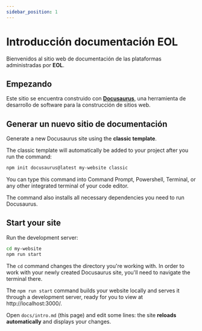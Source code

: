 ```yaml
---
sidebar_position: 1
---
```


# Introducción documentación EOL

Bienvenidos al sitio web de documentación de las plataformas administradas por **EOL**.

## Empezando

Este sitio se encuentra construido con **[Docusaurus](https://docusaurus.new)**, una herramienta de desarrollo de software para la construcción de sitios web.


<!-- ### What you'll need

- [Node.js](https://nodejs.org/en/download/) version 14 or above:
  - When installing Node.js, you are recommended to check all checkboxes related to dependencies. -->

## Generar un nuevo sitio de documentación

Generate a new Docusaurus site using the **classic template**.

The classic template will automatically be added to your project after you run the command:

```bash
npm init docusaurus@latest my-website classic
```

You can type this command into Command Prompt, Powershell, Terminal, or any other integrated terminal of your code editor.

The command also installs all necessary dependencies you need to run Docusaurus.

## Start your site

Run the development server:

```bash
cd my-website
npm run start
```

The `cd` command changes the directory you're working with. In order to work with your newly created Docusaurus site, you'll need to navigate the terminal there.

The `npm run start` command builds your website locally and serves it through a development server, ready for you to view at http://localhost:3000/.

Open `docs/intro.md` (this page) and edit some lines: the site **reloads automatically** and displays your changes.

